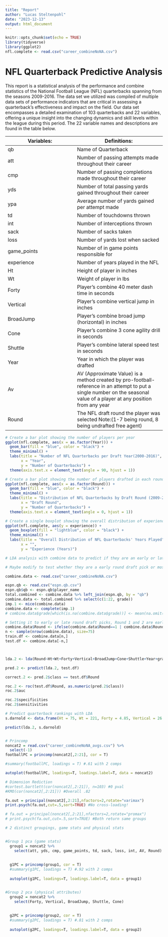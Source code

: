 ```yaml
---
title: "Report"
author: "Lucas Steltenpohl"
date: "2023-12-13"
output: html_document
---
```


```r
knitr::opts_chunk$set(echo = TRUE)
library(tidyverse)
library(ggplot2)
nfl.complete <- read.csv("career_combineNoNA.csv")
```

# NFL Quarterback Predictive Analysis

This report is a statistical analysis of the performance and combine statistics of the National Football League (NFL) quarterbacks spanning from the seasons 2009-2016. The data set we utilized was compiled of multiple data sets of performance indicators that are critical in assessing a quarterback's effectiveness and impact on the field. Our data set encompasses a detailed examination of 103 quarterbacks and 22 variables, offering a unique insight into the changing dynamics and skill levels within the league during this period. The 22 variable names and descriptions are found in the table below.  

Variables:             |  Definitions:
---------------------- | ----------------------------
qb                     | Name of Quarterback
att                    | Number of passing attempts made throughout their career
cmp                    | Number of passing completions made throughout their career
yds                    | Number of total passing yards gained throughout their career
ypa                    | Average number of yards gained per attempt made 
td                     | Number of touchdowns thrown 
int                    | Number of interceptions thrown 
sack                   | Number of sacks taken 
loss                   | Number of yards lost when sacked
game_points            | Number of in game points responsible for
experience             | Number of years played in the NFL
Ht                     | Height of player in inches 
Wt                     | Weight of player in lbs
Forty                  | Player's combine 40 meter dash time in seconds 
Vertical               | Player's combine vertical jump in inches 
BroadJump              | Player's combine broad jump (horizontal) in inches
Cone                   | Player's combine 3 cone agility drill in seconds 
Shuttle                | Player's combine lateral speed test in seconds 
Year                   | Year in which the player was drafted 
Av                     | AV (Approximate Value) is a method created by pro-football-reference in an attempt to put a single number on the seasonal value of a player at any position from any year 
Round                  | The NFL draft round the player was selected Note:(1-7 being round, 8 being undrafted free agent)

```r
# Create a bar plot showing the number of players per year
ggplot(nfl.complete, aes(x = as.factor(Year))) + 
  geom_bar(fill = "blue", color = "black") +
  theme_minimal() +
  labs(title = "Number of NFL Quarterbacks per Draft Year(2000-2016)",
       x = "Year",
       y = "Number of Quarterbacks") +
  theme(axis.text.x = element_text(angle = 90, hjust = 1))
```
```r
# Create a bar plot showing the number of players drafted in each round
ggplot(nfl.complete, aes(x = as.factor(Round))) + 
  geom_bar(fill = "blue", color = "black") +
  theme_minimal() +
  labs(title = "Distribution of NFL Quarterbacks by Draft Round (2009-2016)",
       x = "Draft Round",
       y = "Number of Quarterbacks") +
  theme(axis.text.x = element_text(angle = 0, hjust = 1))
```
```r
# Create a single boxplot showing the overall distribution of experience
ggplot(nfl.complete, aes(y = experience)) + 
  geom_boxplot(fill = "lightblue", color = "black") +
  theme_minimal() +
  labs(title = "Overall Distribution of NFL Quarterbacks' Years Played",
       x = "",
       y = "Experience (Years)")
```


```r
# LDA analysis with combine data to predict if they are an early or late round draft pick

# Maybe modify to test whether they are a early round draft pick or most likely a starter for the team compared to a later pick most likely not a starter

combine.data <- read.csv("career_combineNoNA.csv")

espn.qb <- read.csv("espn.qb.csv")
espn.qb$qb <- espn.qb$player_name
total.combined <- combine.data %>% left_join(espn.qb, by = "qb")
combine.data <- total.combined %>% select(c(1:22, grade))
imp.1 <- mice(combine.data)
combine.data <- complete(imp.1)
# combine.data$grade[which(is.na(combine.data$grade))] <- mean(na.omit(combine.data$grade))

# Setting it to early or late round draft picks, Round 1 and 2 are early, 3 and beyond considered late
combine.data$Round <- ifelse(combine.data$Round==1 | combine.data$Round==2, "Early", "Late")
n <- sample(nrow(combine.data), size=75)
train.df <- combine.data[n,]
test.df <- combine.data[-n,]



lda.2 <- lda(Round~Ht+Wt+Forty+Vertical+BroadJump+Cone+Shuttle+Year+grade, data=combine.data)

pred.2 <- predict(lda.2, test.df)

correct.2 <- pred.2$class == test.df$Round

roc.2 <- roc(test.df$Round, as.numeric(pred.2$class))
roc.2$auc

roc.2$specificities
roc.2$sensitivities

# Predict quarterback rankings with LDA
s.darnold <- data.frame(Ht = 75, Wt = 221, Forty = 4.85, Vertical = 26.5, BroadJump = 105, Cone = 6.96, Shuttle = 4.4, Year = 2018, grade = 94)

predict(lda.2, s.darnold)



```


```r
# Princomp
noncat2 = read.csv("career_combineNoNA_avgs.csv") %>%
  select(-1)
footballPC = princomp(noncat2[,2:21], cor = T)

#summary(footballPC, loadings = T) #.61 with 2 comps

autoplot(footballPC, loadings=T, loadings.label=T, data = noncat2)

# Dimension Rediction
#cortest.bartlett(cor(noncat2[,2:21]), n=103) #0 pval
#KMO(cor(noncat2[,2:21])) #Overall .82

fa.out = principal(noncat2[,2:21],nfactors=2,rotate="varimax")
print.psych(fa.out,cut=.5,sort=TRUE) #No cross-loading!

# fa.out = principal(noncat2[,2:21],nfactors=2,rotate="promax")
# print.psych(fa.out,cut=.5,sort=TRUE) #Both return same groups

# 2 distinct groupings, game stats and physical stats


#Group 1 pca (game stats)
  group1 = noncat2 %>%
    select(att, yds, cmp, game_points, td, sack, loss, int, AV, Round)
  
  
  g1PC = princomp(group1, cor = T)
  #summary(g1PC, loadings = T) #.92 with 2 comps
  
  autoplot(g1PC, loadings=T, loadings.label=T, data = group1)


#Group 2 pca (physical attributes)
  group2 = noncat2 %>%
    select(Forty, Vertical, BroadJump, Shuttle, Cone)
  
  
  g2PC = princomp(group2, cor = T)
  #summary(g2PC, loadings = T) #.81 with 2 comps
  
  autoplot(g2PC, loadings=T, loadings.label=T, data = group2) 
```
